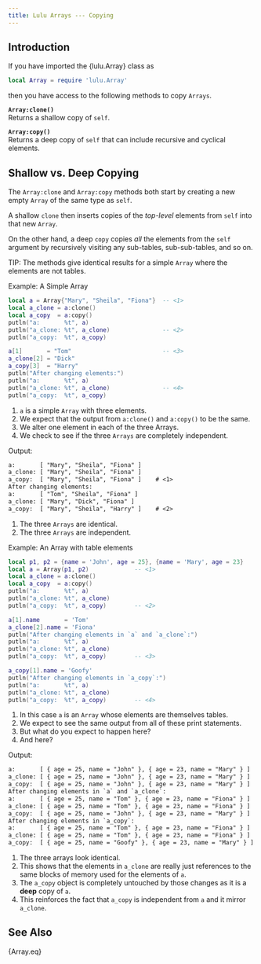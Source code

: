 ```yaml
---
title: Lulu Arrays --- Copying
---
```


## Introduction

If you have imported the {lulu.Array} class as
```lua
local Array = require 'lulu.Array'
```
then you have access to the following methods to copy `Arrays`.

**`Array:clone()`**<br>
Returns a shallow copy of `self`.

**`Array:copy()`**  <br>
Returns a deep copy of `self` that can include recursive and cyclical elements.

## Shallow vs. Deep Copying

The `Array:clone` and `Array:copy` methods both start by creating a new empty `Array` of the same type as `self`.

A shallow `clone` then inserts copies of the *top-level* elements from `self` into that new `Array`.

On the other hand, a deep `copy` copies *all* the elements from the `self` argument by recursively visiting any sub-tables, sub-sub-tables, and so on.

TIP: The methods give identical results for a simple `Array` where the elements are not tables.

[Example: A Simple Array]{.bt}
```lua
local a = Array{"Mary", "Sheila", "Fiona"}  -- <1>
local a_clone = a:clone()
local a_copy  = a:copy()
putln("a:       %t", a)
putln("a_clone: %t", a_clone)               -- <2>
putln("a_copy:  %t", a_copy)

a[1]       = "Tom"                          -- <3>
a_clone[2] = "Dick"
a_copy[3]  = "Harry"
putln("After changing elements:")
putln("a:       %t", a)
putln("a_clone: %t", a_clone)               -- <4>
putln("a_copy:  %t", a_copy)
```
1. `a` is a simple `Array` with three elements.
2. We expect that the output from `a:clone()` and `a:copy()` to be the same.
3. We alter one element in each of the three Arrays.
4. We check to see if the three `Arrays` are completely independent.

[Output:]{.bt}
```txt
a:       [ "Mary", "Sheila", "Fiona" ]
a_clone: [ "Mary", "Sheila", "Fiona" ]
a_copy:  [ "Mary", "Sheila", "Fiona" ]    # <1>
After changing elements:
a:       [ "Tom", "Sheila", "Fiona" ]
a_clone: [ "Mary", "Dick", "Fiona" ]
a_copy:  [ "Mary", "Sheila", "Harry" ]    # <2>
```
1. The three `Arrays` are identical.
2. The three `Arrays` are independent.

[Example: An Array with table elements]{.bt}
```lua
local p1, p2 = {name = 'John', age = 25}, {name = 'Mary', age = 23}
local a = Array(p1, p2)             -- <1>
local a_clone = a:clone()
local a_copy  = a:copy()
putln("a:       %t", a)
putln("a_clone: %t", a_clone)
putln("a_copy:  %t", a_copy)        -- <2>

a[1].name       = 'Tom'
a_clone[2].name = 'Fiona'
putln("After changing elements in `a` and `a_clone`:")
putln("a:       %t", a)
putln("a_clone: %t", a_clone)
putln("a_copy:  %t", a_copy)        -- <3>

a_copy[1].name = 'Goofy'
putln("After changing elements in `a_copy`:")
putln("a:       %t", a)
putln("a_clone: %t", a_clone)
putln("a_copy:  %t", a_copy)        -- <4>
```
1. In this case `a` is an `Array` whose elements are themselves tables.
2. We expect to see the same output from all of these print statements.
3. But what do you expect to happen here?
4. And here?

[Output:]{.bt}
```txt
a:       [ { age = 25, name = "John" }, { age = 23, name = "Mary" } ]    # <1>
a_clone: [ { age = 25, name = "John" }, { age = 23, name = "Mary" } ]
a_copy:  [ { age = 25, name = "John" }, { age = 23, name = "Mary" } ]
After changing elements in `a` and `a_clone`:
a:       [ { age = 25, name = "Tom" }, { age = 23, name = "Fiona" } ]    # <2>
a_clone: [ { age = 25, name = "Tom" }, { age = 23, name = "Fiona" } ]
a_copy:  [ { age = 25, name = "John" }, { age = 23, name = "Mary" } ]    # <3>
After changing elements in `a_copy`:
a:       [ { age = 25, name = "Tom" }, { age = 23, name = "Fiona" } ]    # <4>
a_clone: [ { age = 25, name = "Tom" }, { age = 23, name = "Fiona" } ]
a_copy:  [ { age = 25, name = "Goofy" }, { age = 23, name = "Mary" } ]
```
1. The three arrays look identical.
2. This shows that the elements in `a_clone` are really just references to the same blocks of memory used for the elements of `a`.
3. The `a_copy` object is completely untouched by those changes as it is a **deep** copy of `a`.
4. This reinforces the fact that `a_copy` is independent from `a` and it mirror `a_clone`.

## See Also

{Array.eq}
